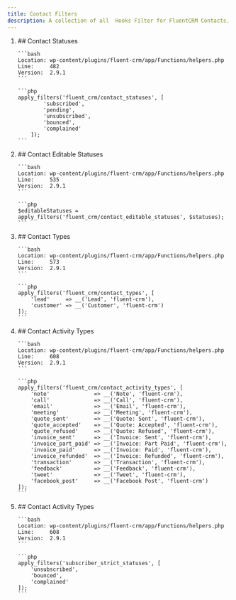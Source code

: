 ```yaml
---
title: Contact Filters
description: A collection of all  Hooks Filter for FluentCRM Contacts.
---
```


<ol>
<li>
    ## Contact Statuses

    ```bash
    Location: wp-content/plugins/fluent-crm/app/Functions/helpers.php
    Line:     482
    Version:  2.9.1
    ```

    ```php
    apply_filters('fluent_crm/contact_statuses', [
            'subscribed',
            'pending',
            'unsubscribed',
            'bounced',
            'complained'
        ]);
    ```
</li>
<li>
    ## Contact Editable Statuses 

    ```bash
    Location: wp-content/plugins/fluent-crm/app/Functions/helpers.php
    Line:     535
    Version:  2.9.1
    ```

    ```php
    $editableStatuses = apply_filters('fluent_crm/contact_editable_statuses', $statuses);
    ```
</li>
<li>
    ## Contact Types

    ```bash
    Location: wp-content/plugins/fluent-crm/app/Functions/helpers.php
    Line:     573
    Version:  2.9.1
    ```

    ```php
    apply_filters('fluent_crm/contact_types', [
        'lead'     => __('Lead', 'fluent-crm'),
        'customer' => __('Customer', 'fluent-crm')
    ]);
    ```
</li>
<li>
    ## Contact Activity Types 

    ```bash
    Location: wp-content/plugins/fluent-crm/app/Functions/helpers.php
    Line:     608
    Version:  2.9.1
    ```

    ```php
    apply_filters('fluent_crm/contact_activity_types', [
        'note'              => __('Note', 'fluent-crm'),
        'call'              => __('Call', 'fluent-crm'),
        'email'             => __('Email', 'fluent-crm'),
        'meeting'           => __('Meeting', 'fluent-crm'),
        'quote_sent'        => __('Quote: Sent', 'fluent-crm'),
        'quote_accepted'    => __('Quote: Accepted', 'fluent-crm'),
        'quote_refused'     => __('Quote: Refused', 'fluent-crm'),
        'invoice_sent'      => __('Invoice: Sent', 'fluent-crm'),
        'invoice_part_paid' => __('Invoice: Part Paid', 'fluent-crm'),
        'invoice_paid'      => __('Invoice: Paid', 'fluent-crm'),
        'invoice_refunded'  => __('Invoice: Refunded', 'fluent-crm'),
        'transaction'       => __('Transaction', 'fluent-crm'),
        'feedback'          => __('Feedback', 'fluent-crm'),
        'tweet'             => __('Tweet', 'fluent-crm'),
        'facebook_post'     => __('Facebook Post', 'fluent-crm')
    ]);
    ```
</li>
<li>
    ## Contact Activity Types 

    ```bash
    Location: wp-content/plugins/fluent-crm/app/Functions/helpers.php
    Line:     608
    Version:  2.9.1
    ```

    ```php
    apply_filters('subscriber_strict_statuses', [
        'unsubscribed',
        'bounced',
        'complained'
    ]);
    ```
</li>
</ol>
